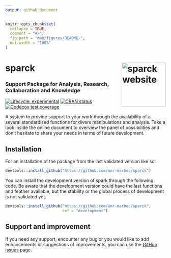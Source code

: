 ```yaml
---
output: github_document
---
```


<!-- README.md is generated from README.Rmd. Please edit that file -->

```r
knitr::opts_chunk$set(
  collapse = TRUE,
  comment = "#>",
  fig.path = "man/figures/README-",
  out.width = "100%"
)
```

# sparck <a href="https://umr-marbec.github.io/sparck/"><img src="man/figures/logo.png" align="right" height="138" alt="sparck website" /></a>

### Support Package for Analysis, Research, Collaboration and Knowledge

<!-- badges: start -->
[![Lifecycle: experimental](https://img.shields.io/badge/lifecycle-experimental-orange.svg)](https://lifecycle.r-lib.org/articles/stages.html#experimental)
[![CRAN status](https://www.r-pkg.org/badges/version/sparck)](https://CRAN.R-project.org/package=sparck)
[![Codecov test coverage](https://codecov.io/gh/umr-marbec/sparck/graph/badge.svg)](https://app.codecov.io/gh/umr-marbec/sparck)
<!-- badges: end -->

A system to provide support to your work through the availability of a several standardised functions for divers manipulations and analysis. Take a look inside the online document to overview the panel of possibilities and don't hesitate to share your needs in terms of future development.    

## Installation

For an installation of the package from the last validated version like so:

```r
devtools::install_github("https://github.com/umr-marbec/sparck")
```

You can install the development version of spark through the following code. Be aware that the development version could have the last functions and feather available, but the stability or the global process of development is not validated yet.

``` r
devtools::install_github("https://github.com/umr-marbec/sparck",
                         ref = "development")
```

## Support and improvement

If you need any support, encounter any bug or you would like to add enhancements or suggestions of improvements, you can use the [GitHub issues](https://github.com/umr-marbec/sparck/issues) page. 
